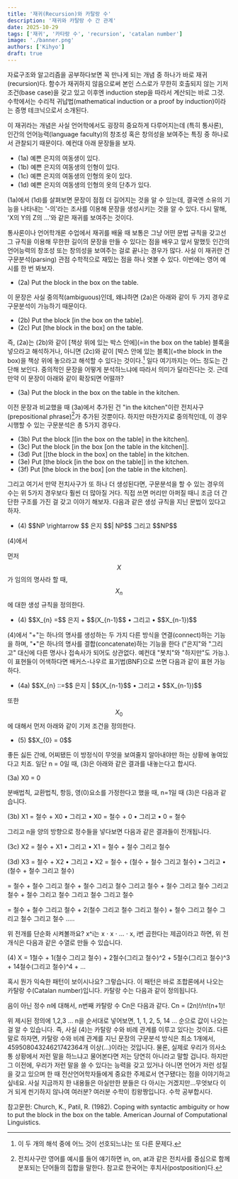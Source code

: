 ```yaml
---
title: '재귀(Recursion)와 카탈랑 수'
description: '재귀와 카탈랑 수 간 관계'
date: 2025-10-29
tags: ['재귀', '카타랑 수', 'recursion', 'catalan number']
image: './banner.png'
authors: ['Kihyo']
draft: true
---
```


자료구조와 알고리즘을 공부하다보면 꼭 만나게 되는 개념 중 하나가 바로 재귀(recursion)다. 함수가 재귀하지 않음으로써 본인 스스로가 무한히 호출되지 않는 기저 조건(base case)을 갖고 있고 이후엔 induction step을 따라서 계산되는 바로 그것. 수학에서는 수리적 귀납법(mathematical induction or a proof by induction)이라는 증명 테크닉으로서 소개된다.

이 재귀라는 개념은 사실 언어학에서도 굉장히 중요하게 다루어지는데 (특히 통사론), 인간의 언어능력(language faculty)의 창조성 혹은 창의성을 보여주는 특징 중 하나로서 관찰되기 때문이다. 예컨대 아래 문장들을 보자.

<ul style={{ listStyleType: "none", paddingLeft: 0 }}>
  <li>(1a) 예쁜 은지의 여동생이 있다.</li>
  <li>(1b) 예쁜 은지의 여동생의 인형이 있다.</li>
  <li>(1c) 예쁜 은지의 여동생의 인형의 옷이 있다.</li>
  <li>(1d) 예쁜 은지의 여동생의 인형의 옷의 단추가 있다.</li>
</ul>

(1a)에서 (1d)를 살펴보면 문장이 점점 더 길어지는 것을 알 수 있는데, 결국엔 소유의 기능을 나타내는 '-의'라는 조사를 이용해 문장을 생성시키는 것을 알 수 있다. 다시 말해, 'X의 Y의 Z의 ...'와 같은 재귀를 보여주는 것이다.

통사론이나 언어학개론 수업에서 재귀를 배울 때 보통은 그냥 어떤 문법 규칙을 갖고선 그 규칙을 이용해 무한한 길이의 문장을 만들 수 있다는 점을 배우고 앞서 말했듯 인간의 언어능력의 창조성 또는 창의성을 보여주는 걸로 끝나는 경우가 많다. 사실 이 재귀란 건 구문분석(parsing) 관점 수학적으로 재밌는 점을 하나 엿볼 수 있다.
이번에는 영어 예시를 한 번 봐보자.

<ul style={{ listStyleType: "none", paddingLeft: 0 }}>
  <li>(2a) Put the block in the box on the table.</li>
</ul>

이 문장은 사실 중의적(ambiguous)인데, 왜냐하면 (2a)은 아래와 같이 두 가지 경우로 구문분석이 가능하기 때문이다.

<ul style={{ listStyleType: "none", paddingLeft: 0 }}>
  <li>(2b) Put the block [in the box on the table].</li>
  <li>(2c) Put [the block in the box] on the table.</li>
</ul>

즉, (2a)는 (2b)와 같이 [책상 위에 있는 박스 안에](=in the box on the table) 블록을 넣으라고 해석하거나, 아니면 (2c)와 같이 [박스 안에 있는 블록](=the block in the box)을 책상 위에 놓으라고 해석할 수 있다는 것이다.[^1]
일다 여기까지는 어느 정도는 간단해 보인다. 중의적인 문장을 어떻게 분석하느냐에 따라서 의미가 달라진다는 것. 근데 만약 이 문장이 아래와 같이 확장되면 어떨까?

<ul style={{ listStyleType: "none", paddingLeft: 0 }}>
  <li>(3a) Put the block in the box on the table in the kitchen.</li>
</ul>

이전 문장과 비교했을 때 (3a)에서 추가된 건 "in the kitchen"이란 전치사구(prepositional phrase)[^2]가 추가된 것뿐이다. 하지만 마찬가지로 중의적인데, 이 경우 시행할 수 있는 구문분석은 총 5가지 경우다.

<ul style={{ listStyleType: "none", paddingLeft: 0 }}>
  <li>(3b) Put the block [[in the box on the table] in the kitchen].</li>
  <li>(3c) Put the block [in the box [on the table in the kitchen]].</li>
  <li>(3d) Put [[the block in the box] on the table] in the kitchen.</li>
  <li>(3e) Put [the block [in the box on the table]] in the kitchen.</li>
  <li>(3f) Put [the block in the box] [on the table in the kitchen].</li>
</ul>

그리고 여기서 만약 전치사구가 또 하나 더 생성된다면, 구문분석을 할 수 있는 경우의 수는 위 5가지 경우보다 훨씬 더 많아질 거다. 직접 쓰면 머리만 아퍼질 때니 조금 더 간단한 구조를 가진 걸 갖고 이야기 해보자. 다음과 같은 생성 규칙을 지닌 문법이 있다고 하자.

<ul style={{ listStyleType: "none", paddingLeft: 0 }}>
  <li>(4) $$NP \rightarrow $$ 은지 $$| NP$$ 그리고 $$NP$$</li>
</ul>

(4)에서 

먼저 $$X$$가 임의의 명사라 할 때, $$X_{n}$$에 대한 생성 규칙을 정의한다. 

<ul style={{ listStyleType: "none", paddingLeft: 0 }}>
  <li>(4) $$X_{n} =$$ 은지 + $$(X_{n-1}$$ • 그리고 • $$X_{n-1})$$</li>
</ul>

(4)에서 "+"는 하나의 명사를 생성하는 두 가지 다른 방식을 연결(connect)하는 기능을 하며, "•"은 하나의 명사를 결합(concatenate)하는 기능을 한다 ("은지"와 "그리고" 대신에 다른 명사나 접속사가 되어도 상관없다. 예컨대 "봇치"와 "하지만"도 가능.). 이 표현들이 어색하다면 배커스-나우르 표기법(BNF)으로 쓰면 다음과 같이 표현 가능하다.

<ul style={{ listStyleType: "none", paddingLeft: 0 }}>
  <li>(4a) $$X_{n} ::=$$ 은지 | $$(X_{n-1}$$ • 그리고 • $$X_{n-1})$$</li>
</ul>

또한 $$X_{0}$$에 대해서 먼저 아래와 같이 기저 조건을 정의한다.

<ul style={{ listStyleType: "none", paddingLeft: 0 }}>
  <li>(5) $$X_{0} = 0$$</li>
</ul>




좋든 싫든 간에, 어찌됐든 이 방정식이 무엇을 보여줄지 알아내야만 하는 상황에 놓여있다고 치죠. 일단 n = 0일 때, (3)은 아래와 같은 결과를 내놓는다고 합시다.

(3a) X0 = 0

분배법칙, 교환법칙, 항등, 영(0)요소를 가정한다고 했을 때, n=1일 때 (3)은 다음과 같습니다.

(3b) X1 = 철수 + X0 • 그리고 • X0 = 철수 + 0 • 그리고 • 0 = 철수

그리고 n을 양의 방향으로 정수들을 넣다보면 다음과 같은 결과들이 전개됩니다.

(3c) X2 = 철수 + X1 • 그리고 • X1 = 철수 + 철수 그리고 철수

(3d) X3 = 철수 + X2 • 그리고 • X2 = 철수 + (철수 + 철수 그리고 철수) • 그리고 • (철수 + 철수 그리고 철수) 

= 철수 + 철수 그리고 철수 + 철수 그리고 철수 그리고 철수 + 철수 그리고 철수 그리고 철수 + 철수 그리고 철수 그리고 철수 그리고 철수 

= 철수 + 철수 그리고 철수 + 2(철수 그리고 철수 그리고 철수) + 철수 그리고 철수 그리고 철수 그리고 철수
.....

위 전개를 단순화 시켜볼까요? x^i는 x ⋅ x ⋅ ... ⋅ x, i번 곱한다는 제곱이라고 하면, 위 전개식은 다음과 같은 수열로 만들 수 있습니다.

(4) X = 1철수 + 1(철수 그리고 철수) + 2철수(그리고 철수)^2 + 5철수(그리고 철수)^3 + 14철수(그리고 철수)^4 + ...

혹시 뭔가 익숙한 패턴이 보이시나요? 그렇습니다. 이 패턴은 바로 조합론에서 나오는 카탈랑 수(Catalan number)입니다. 카탈랑 수는 다음과 같이 정의됩니다.

음이 아닌 정수 n에 대해서, n번째 카탈랑 수 Cn은 다음과 같다.
Cn = (2n)!/n!(n+1)!

위 제시된 정의에 1,2,3 ... n을 순서대로 넣어보면, 1, 1, 2, 5, 14 ... 순으로 값이 나오는 걸 알 수 있습니다. 즉, 사실 (4)는 카탈랑 수와 비례 관계를 이루고 있다는 것이죠. 다른 말로 하자면, 카탈랑 수와 비례 관계를 지닌 문장의 구문분석 방식은 최소 1개에서, 45950804324621742364개 이상(...)이라는 것입니다. 
물론, 실제로 우리가 의사소통 상황에서 저런 말을 하느냐고 물어본다면 저는 당연히 아니라고 말할 겁니다. 하지만 그 이전에, 우리가 저런 말을 쓸 수 있다는 능력을 갖고 있거나 아니면 언어가 저런 성질을 갖고 있으며 한 때 전산언어학자들에게 중요한 주제로서 연구됐다는 점을 이야기하고 싶네요. 사실 지금까지 한 내용들은 아실만한 분들은 다 아시는 거겠지만...무엇보다 이거 되게 씐기하지 않나여 여러분? 여러분 수학이 킹왕짱입니다. 수학 공부합시다. 

참고문헌:
Church, K., Patil, R. (1982). Coping with syntactic ambiguity or how to put the block in the box on the table. American Journal of Computational Linguistics.

[^1]: 이 두 개의 해석 중에 어느 것이 선호되느냐는 또 다른 문제다.
[^2]: 전치사구란 영어를 예시를 들어 얘기하면 in, on, at과 같은 전치사를 중심으로 함께 분포되는 단어들의 집합을 말한다. 참고로 한국어는 후치사(postposition)다.